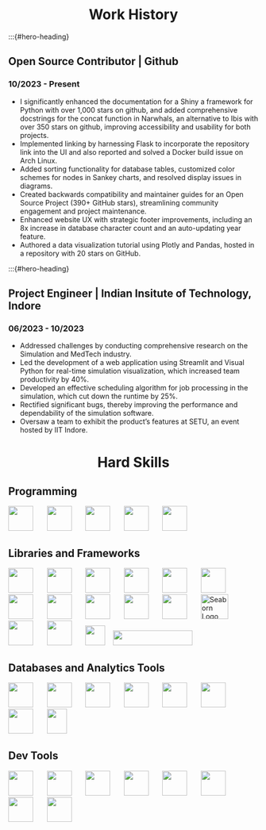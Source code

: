 <h1 style="text-align: center; border: none;">Work History</h1>


:::{#hero-heading}

## Open Source Contributor | Github
### 10/2023 - Present


* I significantly enhanced the documentation for a Shiny a framework for Python with over 1,000 stars on github, and added comprehensive docstrings for the concat function in Narwhals, an alternative to Ibis with over 350 stars on github, improving accessibility and usability for both projects.
* Implemented linking by harnessing Flask to incorporate the repository link into the UI and also reported and solved a Docker build issue on Arch Linux.
* Added sorting functionality for database tables, customized color schemes for nodes in Sankey charts, and resolved display issues in diagrams.
* Created backwards compatibility and maintainer guides for an Open Source Project (390+ GitHub stars), streamlining community engagement and project maintenance.
* Enhanced website UX with strategic footer improvements, including an 8x increase in database character count and an auto-updating year feature.
* Authored a data visualization tutorial using Plotly and Pandas, hosted in a repository with 20 stars on GitHub.

:::{#hero-heading}

## Project Engineer | Indian Insitute of Technology, Indore
### 06/2023 - 10/2023

* Addressed challenges by conducting comprehensive research on the Simulation and MedTech industry.
* Led the development of a web application using Streamlit and Visual Python for real-time simulation visualization, which increased team productivity by 40%.
* Developed an effective scheduling algorithm for job processing in the simulation, which cut down the runtime by 25%.
* Rectified significant bugs, thereby improving the performance and dependability of the simulation software.
* Oversaw a team to exhibit the product’s features at SETU, an event hosted by IIT Indore.
<br>

<h1 style="text-align: center; border: none;">Hard Skills</h1>

## Programming

[<img height="50" width="50" src="https://cdn.simpleicons.org/python">](https://www.python.org/) 
&nbsp;&nbsp;
&nbsp;&nbsp;
[<img height="50" width="50" src="https://cdn.simpleicons.org/cplusplus">](https://www.python.org/) 
&nbsp;&nbsp;
&nbsp;&nbsp;
[<img height="50" width="50" src="https://cdn.simpleicons.org/c">](https://www.python.org/)
 &nbsp;&nbsp;
 &nbsp;&nbsp;
[<img height="50" width="50" src="https://cdn.simpleicons.org/html5">](https://www.linux.org/) 
&nbsp;&nbsp;
&nbsp;&nbsp;
[<img height="50" width="50" src="https://cdn.simpleicons.org/javascript">](https://www.linux.org/) 
&nbsp;&nbsp;
&nbsp;&nbsp;
<br>



## Libraries and Frameworks

[<img height="50" width="50" src="https://cdn.simpleicons.org/pandas">](https://pandas.pydata.org/)
&nbsp;&nbsp;
&nbsp;&nbsp;
[<img height="50" width="50" src="https://cdn.simpleicons.org/polars">](https://www.pola.rs/)
&nbsp;&nbsp;
&nbsp;&nbsp;
[<img height="50" width="50" src="https://cdn.simpleicons.org/numpy">](https://numpy.org/)
&nbsp;&nbsp;
&nbsp;&nbsp;
[<img height="50" width="50" src="https://cdn.simpleicons.org/scikitlearn">](https://scikit-learn.org/stable/)
&nbsp;&nbsp;
&nbsp;&nbsp;
[<img height="50" width="50" src="https://cdn.simpleicons.org/openstreetmap">](https://docs.pydantic.dev/latest/)
&nbsp;&nbsp;
&nbsp;&nbsp;
[<img height="50" width="50" src="https://cdn.simpleicons.org/flask">](https://fastapi.tiangolo.com/)
&nbsp;&nbsp;
&nbsp;&nbsp;
[<img height="50" width="50" src="https://cdn.simpleicons.org/streamlit">](https://fastapi.tiangolo.com/)
&nbsp;&nbsp;
&nbsp;&nbsp;
[<img height="50" width="50" src="https://cdn.simpleicons.org/plotly">](https://plotly.com/python/)
&nbsp;&nbsp;
&nbsp;&nbsp;
[<img height="50" width="50" src="https://cdn.simpleicons.org/pytest">](https://docs.pytest.org/)
&nbsp;&nbsp;
&nbsp;&nbsp;
[<img height="50" width="50" src="https://cdn.simpleicons.org/materialformkdocs">](https://pytorch.org/)
&nbsp;&nbsp;
&nbsp;&nbsp;
[<img height="50" width="50" src="https://cdn.simpleicons.org/quarto">](https://www.python.org/) 
&nbsp;&nbsp;
&nbsp;&nbsp;
<img height="50" width="55" src="images/logo-mark-lightbg.png" alt="Seaborn Logo">
&nbsp;&nbsp;
&nbsp;&nbsp;
[<img height="50" width="50" src="https://cdn.simpleicons.org/tensorflow">](https://www.rust-lang.org/) 
&nbsp;&nbsp;
&nbsp;&nbsp;
[<img height="50" width="50" src="https://cdn.simpleicons.org/keras">](https://beta.ruff.rs/docs/)
&nbsp;&nbsp;
&nbsp;&nbsp;
[<img height="40" width="40" src="https://cdn.simpleicons.org/opencv">](https://fastapi.tiangolo.com/)
&nbsp;&nbsp;
[<img height="30" width="160" src="images/logo.png">](https://pypi.org/)
&nbsp;&nbsp;
&nbsp;&nbsp;
<br>


## Databases and Analytics Tools

[<img height="50" width="50" src="https://cdn.simpleicons.org/postgresql">](https://www.postgresql.org/)
 &nbsp;&nbsp;
 &nbsp;&nbsp;
[<img height="50" width="50" src="https://cdn.simpleicons.org/sqlite">](https://www.sqlite.org/index.html)
 &nbsp;&nbsp;
 &nbsp;&nbsp;
[<img height="50" width="50" src="https://cdn.simpleicons.org/mysql">](https://prestodb.io/)
 &nbsp;&nbsp;
 &nbsp;&nbsp;
[<img height="50" width="50" src="https://cdn.simpleicons.org/googlebigquery">](https://scipy.org/)
 &nbsp;&nbsp;
 &nbsp;&nbsp;
[<img height="50" width="50" src="https://cdn.simpleicons.org/snowflake">](https://code.visualstudio.com/docs) 
 &nbsp;&nbsp;
 &nbsp;&nbsp;
[<img height="50" width="50" src="https://cdn.simpleicons.org/mongodb">](https://kubernetes.io/) 
 &nbsp;&nbsp;
 &nbsp;&nbsp;
[<img height="50" width="50" src="https://cdn.simpleicons.org/looker">](https://pypi.org/)
 &nbsp;&nbsp;
 &nbsp;&nbsp;
[<img height="50" width="40" src="images/Power-BI.png">](https://pypi.org/)
&nbsp;&nbsp;
&nbsp;&nbsp;
<br>

## Dev Tools

[<img height="50" width="50" src="https://cdn.simpleicons.org/docker">](https://docs.docker.com/) 
&nbsp;&nbsp;
&nbsp;&nbsp;
[<img height="50" width="50" src="https://cdn.simpleicons.org/ruff">](https://beta.ruff.rs/docs/)
&nbsp;&nbsp;
&nbsp;&nbsp;
[<img height="50" width="50" src="https://cdn.simpleicons.org/yaml">](https://pypi.org/)
&nbsp;&nbsp;
&nbsp;&nbsp;
[<img height="50" width="50" src="https://cdn.simpleicons.org/googlesheets">](https://scipy.org/)
&nbsp;&nbsp;
&nbsp;&nbsp;
[<img height="50" width="50" src="https://cdn.simpleicons.org/linux">](https://www.linux.org/)
&nbsp;&nbsp;
&nbsp;&nbsp;
[<img height="50" width="50" src="https://cdn.simpleicons.org/git">](https://pypi.org/)
&nbsp;&nbsp;
&nbsp;&nbsp;
[<img height="50" width="50" src="https://cdn.simpleicons.org/readthedocs">](https://pypi.org/)
&nbsp;&nbsp;
&nbsp;&nbsp;
[<img height="50" width="50" src="https://cdn.simpleicons.org/jupyter">](https://pypi.org/)
&nbsp;&nbsp;
&nbsp;&nbsp;




